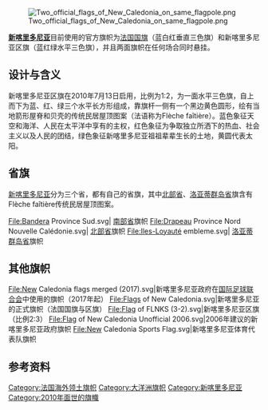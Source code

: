 {{Infobox flag
|Name = 新喀里多尼亚
|Article =
|Image = Pre-IndependenceFlags of New Caledonia.svg
|Imagetext= [[新喀里多尼亚|新喀里多尼亚]]旗帜，官方使用
|Image2 = Flag of France.svg
|Image_size2 = 200px
|Imagetext2= 法国国旗，官方使用
|Symbol2 =
|Proportion2 = 2:3
|Adoption2 = 1794年2月15日 
|Nickname2 = 三色旗
|Design2 = 蓝白红三色旗 |
|Image3 = Pro-Independence Flag of New Caledonia.svg
|Imagetext3= 
|Nickname3 = 
|Proportion3 = 1:2
|Adoption3 = 2010年7月13日<ref name="congress">{{Cite web|url=http://www.axl.cefan.ulaval.ca/pacifique/ncal-voeu-drapeau2010.htm|title=Nouvelle-Calédonie: Voeu sur le drapeau Kanaky de 2010|website=www.axl.cefan.ulaval.ca|access-date=2018-11-10|archive-date=2021-10-23|archive-url=https://web.archive.org/web/20211023193014/http://www.axl.cefan.ulaval.ca/pacifique/ncal-voeu-drapeau2010.htm|dead-url=no}}</ref><ref name="voeux">{{Cite web |url=http://www.juridoc.gouv.nc/JuriDoc/jdJ201.nsf/JoncP/2010-06341/$File/2010-6341.pdf?OpenElement&root=2010&page=6341 |title=Voeux n° 1 du treize juillet 2010 |access-date=2021-10-14 |archive-date=2021-04-17 |archive-url=https://web.archive.org/web/20210417013852/https://juridoc.gouv.nc/JuriDoc/jdJ201.nsf/JoncP/2010-06341/$File/2010-6341.pdf?OpenElement&root=2010&page=6341 |dead-url=no }}</ref>
|Design3 = 一面水平三色旗，自上而下为蓝、红、绿三个水平长方形组成，靠旗杆一侧有一个黑边黄色圆形，绘有当地箭形屋脊和贝壳的传统民居屋顶图案（法语称为Flèche faîtière）。
}}

{{Infobox flag
|Name = 新喀里多尼亚非官方旗帜
|Article =
|Nickname = 
|Image = Flag of New Caledonia with Emblem.svg
|Imagetext= 
| Symbol =
| Proportion = 2:3
| Adoption = 
|
|Design =基于法国三色国旗，中央带有[[新喀里多尼亚国徽|新喀里多尼亚国徽]]。
|Image2 = New Caledonia flags merged (2017).svg

|Imagetext2= 
|Nickname2 = 
|Proportion2 = 2:3
|Adoption2 = 2017年起<ref name="congress"/>
|Design2 =2017年起在[[国际足球联合会|国际足球联合会]]代表新喀里多尼亚的旗帜。
|Image3 = New Caledonia Sports Flag.svg

|Imagetext3= 
|Nickname3 = 
|Proportion3 = 2:3
|Adoption3 = 
|Design3 = 用来代表新喀里多尼亚队参加[[太平洋运动会|太平洋运动会]]的各种旗帜之一，所有这些旗帜都在中心描绘了一个风格化的图案。<ref>{{Cite web|url=http://www.crwflags.com/fotw/flags/oly@nc.html|title=@New Caledonia (France): Territorial Olympic and Sports Commitee [sic]|access-date=2021-10-14|archive-date=2021-11-07|archive-url=https://web.archive.org/web/20211107170428/https://www.crwflags.com/fotw/flags/oly@nc.html|dead-url=no}}</ref>
}}

[[File:Two_official_flags_of_New_Caledonia_on_same_flagpole.png|thumb]]

'''[[新喀里多尼亚|新喀里多尼亚]]'''目前使用的官方旗帜为[[法国国旗|法国国旗]]（蓝白红垂直三色旗）和新喀里多尼亚区旗（蓝红绿水平三色旗），并且两面旗帜在任何场合同时悬挂。

== 设计与含义 ==
新喀里多尼亚区旗在2010年7月13日启用，比例为1:2，为一面水平三色旗，自上而下为蓝、红、绿三个水平长方形组成，靠旗杆一侧有一个黑边黄色圆形，绘有当地箭形屋脊和贝壳的传统民居屋顶图案（法语称为Flèche faîtière）。蓝色象征天空和海洋、人民在太平洋中享有的主权，红色象征为争取独立所洒下的热血、社会主义以及人民的团结，绿色象征新喀里多尼亚祖祖辈辈生长的土地，黄圆代表太阳。

== 省旗 ==
[[新喀里多尼亚|新喀里多尼亚]]分为三个省，都有自己的省旗，其中[[北部省_(新喀里多尼亚)|北部省]]、[[洛亚蒂群岛省|洛亚蒂群岛省]]旗含有Flèche faîtière传统民居屋顶图案。
<gallery>
File:Bandera Province Sud.svg| [[南部省_(新喀里多尼亚)|南部省]]旗帜
File:Drapeau Province Nord Nouvelle Calédonie.svg| [[北部省_(新喀里多尼亚)|北部省]]旗帜
File:Iles-Loyauté embleme.svg| [[洛亚蒂群岛省|洛亚蒂群岛省]]旗帜
</gallery>

== 其他旗帜 ==
<gallery>
File:New Caledonia flags merged (2017).svg|新喀里多尼亚政府在[[国际足球联合会|国际足球联合会]]中使用的旗帜（2017年起）
File:Flags of New Caledonia.svg|新喀里多尼亚的正式旗帜（法国国旗与区旗）
File:Flag of FLNKS (3-2).svg|新喀里多尼亚区旗（比例2:3）
File:Flag of New Caledonia Unofficial 2006.svg|2006年建议的新喀里多尼亚政府旗帜
File:New Caledonia Sports Flag.svg|新喀里多尼亚体育代表队旗帜
</gallery>

== 参考资料 ==
{{reflist}}

{{大洋洲題目|旗帜}}
[[Category:法国海外领土旗帜|Category:法国海外领土旗帜]]
[[Category:大洋洲旗帜|Category:大洋洲旗帜]]
[[Category:新喀里多尼亚|Category:新喀里多尼亚]]
[[Category:2010年面世的旗幟|Category:2010年面世的旗幟]]